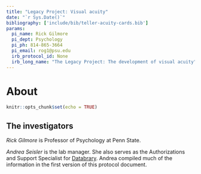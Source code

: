 ```yaml
---
title: "Legacy Project: Visual acuity"
date: "`r Sys.Date()`"
bibliography: ['include/bib/teller-acuity-cards.bib']
params:
  pi_name: Rick Gilmore
  pi_dept: Psychology
  pi_ph: 814-865-3664
  pi_email: rog1@psu.edu
  irb_protocol_id: None
  irb_long_name: "The Legacy Project: The development of visual acuity"
---
```


# About {-}

```r
knitr::opts_chunk$set(echo = TRUE)
```

## The investigators {-}

*Rick Gilmore* is Professor of Psychology at Penn State.

*Andrea Seisler* is the lab manager. She also serves as the Authorizations and Support Specialist for [Databrary](https://databrary.org). Andrea compiled much of the information in the first version of this protocol document.

